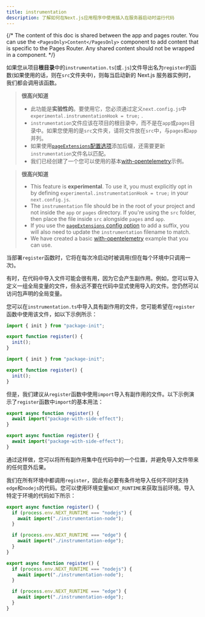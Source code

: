 ```yaml
---
title: instrumentation
description: 了解如何在Next.js应用程序中使用插入在服务器启动时运行代码
---
```


{/* The content of this doc is shared between the app and pages router. You can use the `<PagesOnly>Content</PagesOnly>` component to add content that is specific to the Pages Router. Any shared content should not be wrapped in a component. */}

如果您从项目**根目录**中的`instrumentation.ts`(或`.js`)文件导出名为`register`的函数(如果使用的话，则在`src`文件夹中)，则每当启动新的 Next.js 服务器实例时，我们都会调用该函数。

<AppOnly>

> **很高兴知道**
>
> - 此功能是**实验性的**。要使用它，您必须通过定义`next.config.js`中`experimental.instrumentationHook = true;` .
> - `instrumentation`文件应该在项目的根目录中，而不是在`app`或`pages`目录中。如果您使用的是`src`文件夹，请将文件放在`src`中，与`pages`和`app`并列。
> - 如果使用[`pageExtensions`配置选项](/docs/app/api-reference/next-config-js/pageExtensions)添加后缀，还需要更新`instrumentation`文件名以匹配。
> - 我们已经创建了一个您可以使用的基本[with-opentelemetry](https://github.com/vercel/next.js/tree/canary/examples/with-opentelemetry)示例。

</AppOnly>

<PagesOnly>

> **很高兴知道**
>
> - This feature is **experimental**. To use it, you must explicitly opt in by defining `experimental.instrumentationHook = true;` in your `next.config.js`.
> - The `instrumentation` file should be in the root of your project and not inside the `app` or `pages` directory. If you're using the `src` folder, then place the file inside `src` alongside `pages` and `app`.
> - If you use the [`pageExtensions` config option](/docs/pages/api-reference/next-config-js/pageExtensions) to add a suffix, you will also need to update the `instrumentation` filename to match.
> - We have created a basic [with-opentelemetry](https://github.com/vercel/next.js/tree/canary/examples/with-opentelemetry) example that you can use.

</PagesOnly>

当部署`register`函数时，它将在每次冷启动时被调用(但在每个环境中只调用一次)。

有时，在代码中导入文件可能会很有用，因为它会产生副作用。例如，您可以导入定义一组全局变量的文件，但永远不要在代码中显式使用导入的文件。您仍然可以访问包声明的全局变量。

您可以在`instrumentation.ts`中导入具有副作用的文件，您可能希望在`register`函数中使用该文件，如以下示例所示：

```ts filename="your-project/instrumentation.ts" switcher
import { init } from "package-init";

export function register() {
  init();
}
```

```js filename="your-project/instrumentation.js" switcher
import { init } from "package-init";

export function register() {
  init();
}
```

但是，我们建议从`register`函数中使用`import`导入有副作用的文件。以下示例演示了`register`函数中`import`的基本用法：

```ts filename="your-project/instrumentation.ts" switcher
export async function register() {
  await import("package-with-side-effect");
}
```

```js filename="your-project/instrumentation.js" switcher
export async function register() {
  await import("package-with-side-effect");
}
```

通过这样做，您可以将所有副作用集中在代码中的一个位置，并避免导入文件带来的任何意外后果。

我们在所有环境中都调用`register`，因此有必要有条件地导入任何不同时支持`edge`和`nodejs`的代码。您可以使用环境变量`NEXT_RUNTIME`来获取当前环境。导入特定于环境的代码如下所示：

```ts filename="your-project/instrumentation.ts" switcher
export async function register() {
  if (process.env.NEXT_RUNTIME === "nodejs") {
    await import("./instrumentation-node");
  }

  if (process.env.NEXT_RUNTIME === "edge") {
    await import("./instrumentation-edge");
  }
}
```

```js filename="your-project/instrumentation.js" switcher
export async function register() {
  if (process.env.NEXT_RUNTIME === "nodejs") {
    await import("./instrumentation-node");
  }

  if (process.env.NEXT_RUNTIME === "edge") {
    await import("./instrumentation-edge");
  }
}
```
